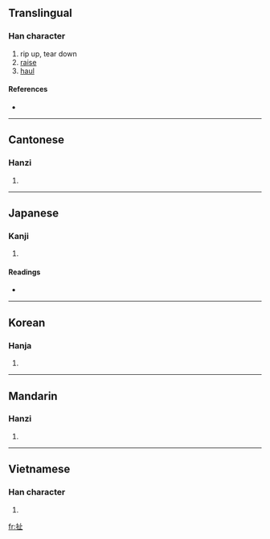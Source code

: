 {{also|撦}}
==Translingual==

===Han character===
{{Han char|rn=64|rad=手|as=04|sn=7|four=5101<sub>0</sub>|canj=手卜中一 (QYLM)}}

# rip up, tear down
# [[raise]]
# [[haul]]

====References====
* {{Han ref|kx=0418.230|dkj=11833|dj=0765.200|hdz=31836.040|uh=626F|ud=25199|bh=A7E8|bd=42984}}

----

==Cantonese==

===Hanzi===
{{yue-hanzi|jyut=|y=che2}}

# {{defn|Cantonese|sort=手04}}

----

==Japanese==

===Kanji===
{{ja-kanji|grade=|rs=手04}}

# {{defn|Japanese}}

====Readings====
* {{ja-readings|on=[[た]] (ta), [[しゃ]] (sha)|kun=[[ひく]] (hiku)}}

----

==Korean==

===Hanja===
{{ko-hanja|hangeul=차|eumhun=|rv=cha|mr=ch'a|y=cha}}

# {{defn|Korean|sort=手04}}

----

==Mandarin==

===Hanzi===
{{cmn-hanzi|pin=[[chě]] ([[che3]])|wg=ch'e<sup>3</sup>}}

# {{defn|Mandarin|sort=手04}}

----

==Vietnamese==

===Han character===
{{vi-hantu|[[xả]], [[chải]], [[chẻ]], [[giẫy]], [[xới]], [[chỉ]], [[xé]], [[xẻ]], [[xởi]]|rs=手04}}

# {{defn|Vietnamese|sort=手04}}

[[fr:扯]]